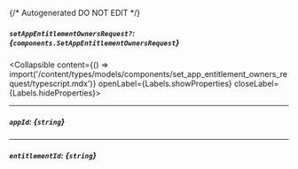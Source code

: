 {/* Autogenerated DO NOT EDIT  */}

##### `setAppEntitlementOwnersRequest?`: *{`components.SetAppEntitlementOwnersRequest`}*
<Collapsible content={() => import('/content/types/models/components/set_app_entitlement_owners_request/typescript.mdx')} openLabel={Labels.showProperties} closeLabel={Labels.hideProperties}>
</Collapsible>

---
##### `appId`: *{`string`}*

---
##### `entitlementId`: *{`string`}*


